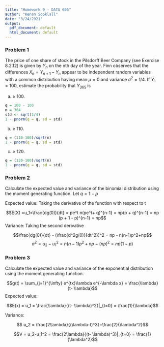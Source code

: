 ```yaml
---
title: "Homework 9 - DATA 605"
author: "Kenan Sooklall"
date: "3/24/2021"
output:
  pdf_document: default
  html_document: default
---
```


### Problem 1
The price of one share of stock in the Pilsdorff Beer Company (see Exercise 8.2.12) is given by $Y_n$ on the nth day of the year. Finn observes that the differences $X_n = Y_{n+1} − Y_n$ appear to be independent random variables with a common distribution having mean $\mu = 0$ and variance $\sigma^2 = 1/4$. If $Y_1 = 100$, estimate the probability that $Y_{365}$ is

(a) ≥ 100.
```r
q = 100 - 100
n = 364
std <- sqrt(1/4)
1 - pnorm(q = q, sd = std)
```

(b) ≥ 110.

```r
q = (110-100)/sqrt(n)
1 - pnorm(q = q, sd = std)
```

(c) ≥ 120.

```r
q = (120-100)/sqrt(n)
1 - pnorm(q = q, sd = std)
```

### Problem 2
Calculate the expected value and variance of the binomial distribution using the moment
generating function.
Let $q=1-p$

\begin{align*}
g(t) = \sum_{j=0}^{n} e^{tj}{n \choose j}p^jq^{n-j}
     = \sum_{j=0}^{n} {n \choose j}(pe^t)^jq^{n-j}
     =(pe^t+ q)^n
\end{align*}

Expected value: Taking the derivative of the function with respect to t

$$E(X) =u_1=\frac{dg(0)}{dt} = pe^t n(pe^t+ q)^{n-1} = np(p + q)^{n-1} = np (p + 1 - p)^{n-1} = np$$
Variance:
Taking the second derivative

$$\frac{dg(0)}{dt} - (\frac{d^2g(0)}{dt^2})^2 = np - n(n-1)p^2+np$$
$$\sigma^2 = u_2 - u_1^2 = n(n-1)p^2+np - (np)^2 =  np(1-p)$$

### Problem 3

Calculate the expected value and variance of the exponential distribution using the moment generating function.

$$g(t) =  \sum_{j=1}^{\infty} e^{tx}\lambda e^{-\lambda x} = \frac{\lambda}{t- \lambda}$$
Expected value:

$$E(x) = u_1 = \frac{\lambda}{(t- \lambda)^2}|_{t=0} = \frac{1}{\lambda}$$

Variance:

$$ u_2 = \frac{2\lambda}{(\lambda-t)^3}=\frac{2}{\lambda^2}$$

$$V = u_2-u_1^2 = \frac{2\lambda}{(t- \lambda)^3}|_{t=0} = \frac{1}{\lambda^2}$$


